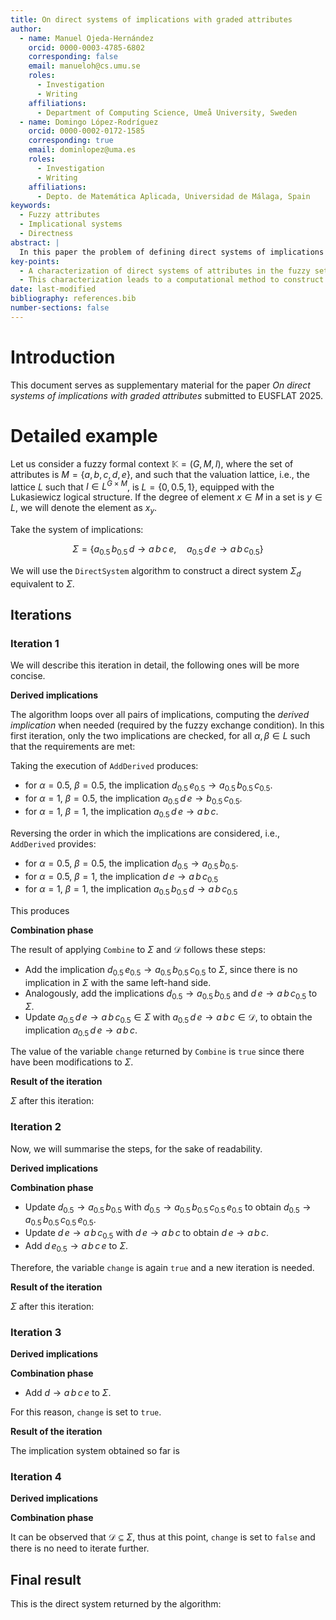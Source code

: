 ```yaml
---
title: On direct systems of implications with graded attributes
author:
  - name: Manuel Ojeda-Hernández
    orcid: 0000-0003-4785-6802
    corresponding: false
    email: manueloh@cs.umu.se
    roles:
      - Investigation
      - Writing
    affiliations:
      - Department of Computing Science, Umeå University, Sweden
  - name: Domingo López-Rodríguez
    orcid: 0000-0002-0172-1585
    corresponding: true
    email: dominlopez@uma.es
    roles:
      - Investigation
      - Writing
    affiliations:
      - Depto. de Matemática Aplicada, Universidad de Málaga, Spain
keywords:
  - Fuzzy attributes
  - Implicational systems
  - Directness
abstract: |
  In this paper the problem of defining direct systems of implications in the fuzzy setting is studied. The directness of systems allows a quick computation of the closure operator in cases such as Fuzzy Formal Concept Analysis. Characterizing these properties in algebraic terms is deeply linked to Simplification Logic. After the theoretical results, some thoughts on algorithms to provide direct systems are also considered.
key-points:
  - A characterization of direct systems of attributes in the fuzzy setting is presented.
  - This characterization leads to a computational method to construct a direct system of implications given a general implicational system with graded attributes.
date: last-modified
bibliography: references.bib
number-sections: false
---
```


<!-- %\newcommand{\el}[2]{^{\scriptsize #2\!\!}/{#1}} -->
\newcommand{\el}[2]{#1_{#2}}

# Introduction

This document serves as supplementary material for the paper _On direct systems of implications with graded attributes_ submitted to EUSFLAT 2025.

# Detailed example

Let us consider a fuzzy formal context $\mathbb K = (G, M, I)$, where the set of attributes is $M=\{a,b,c,d,e\}$, and such that the valuation lattice, i.e., the lattice $L$ such that $I\in L^{G\times M}$, is $L=\{0, 0.5, 1\}$, equipped with the Lukasiewicz logical structure. If the degree of element $x\in M$ in a set is $y\in L$, we will denote the element as $x_{y}$. 

Take the system of implications:

$$\Sigma = \{\el{a}{0.5}\,\el{b}{0.5}\,d \to a\,b\,c\,e, \quad \el{a}{0.5}\,d\,e \to a\,b\,\el{c}{0.5}\}$$

We will use the `DirectSystem` algorithm to construct a direct system $\Sigma_d$ equivalent to $\Sigma$.

## Iterations

### Iteration 1

We will describe this iteration in detail, the following ones will be more concise.

**Derived implications**

The algorithm loops over all pairs of implications, computing the _derived implication_ when needed (required by the fuzzy exchange condition). In this first iteration, only the two implications are checked, for all $\alpha,\beta\in L$ such that the requirements are met:

Taking 
\begin{align*}
A\to B \quad& = \quad\el{a}{0.5}\,d\,e \to a\,b\,\el{c}{0.5} \\
C\to D \quad& = \quad\el{a}{0.5}\,\el{b}{0.5}\,d \to a\,b\,c\,e,
\end{align*}
the execution of `AddDerived` produces:

- for $\alpha = 0.5$, $\beta = 0.5$, the implication $\el{d}{0.5}\,\el{e}{0.5} \to \el{a}{0.5}\,\el{b}{0.5}\,\el{c}{0.5}$.
- for $\alpha = 1$, $\beta = 0.5$, the implication $\el{a}{0.5}\,d\,e \to \el{b}{0.5}\,\el{c}{0.5}$.
- for $\alpha = 1$, $\beta = 1$, the implication $\el{a}{0.5}\,d\,e \to a\,b\,c$.

Reversing the order in which the implications are considered, i.e., 
\begin{align*}
A\to B \quad& =  \quad\el{a}{0.5}\,\el{b}{0.5}\,d \to a\,b\,c\,e \\
C\to D \quad& = \quad\el{a}{0.5}\,d\,e \to a\,b\,\el{c}{0.5},
\end{align*}
`AddDerived` provides:

- for $\alpha = 0.5$, $\beta = 0.5$, the implication $\el{d}{0.5} \to \el{a}{0.5}\,\el{b}{0.5}$.
- for $\alpha = 0.5$, $\beta = 1$, the implication $d\,e \to a\,b\,\el{c}{0.5}$
- for $\alpha = 1$, $\beta = 1$, the implication $\el{a}{0.5}\,\el{b}{0.5}\,d \to a\,b\,\el{c}{0.5}$

This produces
\begin{align*}
\mathcal D &= \big\{\el{d}{0.5}\,\el{e}{0.5} \to \el{a}{0.5}\,\el{b}{0.5}\,\el{c}{0.5},\quad \el{a}{0.5}\,d\,e \to a\,b\,c,\quad \el{d}{0.5} \to \el{a}{0.5}\,\el{b}{0.5},\\
& \quad d\,e \to a\,b\,\el{c}{0.5},\quad \el{a}{0.5}\,\el{b}{0.5}\,d \to a\,b\,\el{c}{0.5}\big\}
\end{align*}

**Combination phase**

The result of applying `Combine` to $\Sigma$ and $\mathcal D$ follows these steps:

- Add the implication $\el{d}{0.5}\,\el{e}{0.5} \to \el{a}{0.5}\,\el{b}{0.5}\,\el{c}{0.5}$ to $\Sigma$, since there is no implication in $\Sigma$ with the same left-hand side.
- Analogously, add the implications $\el{d}{0.5} \to \el{a}{0.5}\,\el{b}{0.5}$ and $d\,e \to a\,b\,\el{c}{0.5}$ to $\Sigma$.
- Update $\el{a}{0.5}\,d\,e \to a\,b\,\el{c}{0.5} \in \Sigma$ with $\el{a}{0.5}\,d\,e \to a\,b\,c\in\mathcal D$, to obtain the implication $\el{a}{0.5}\,d\,e \to a\,b\,c$.

The value of the variable `change` returned by `Combine` is `true` since there have been modifications to $\Sigma$.

**Result of the iteration**

$\Sigma$ after this iteration:
\begin{align*}
\Sigma & = \big\{\el{a}{0.5}\,\el{b}{0.5}\,d \to a\,b\,c\,e,\quad \el{a}{0.5}\,d\,e \to a\,b\,c,\quad \el{d}{0.5}\,\el{e}{0.5} \to \el{a}{0.5}\,\el{b}{0.5}\,\el{c}{0.5},\\
& \quad\el{d}{0.5} \to \el{a}{0.5}\,\el{b}{0.5},\quad d\,e \to a\,b\,\el{c}{0.5}\big\}
\end{align*}

### Iteration 2

Now, we will summarise the steps, for the sake of readability.

**Derived implications**

\begin{align*}
\mathcal D = & \big\{\el{d}{0.5}\,\el{e}{0.5} \to \el{a}{0.5}\,\el{b}{0.5}\,\el{c}{0.5},\quad d\,\el{e}{0.5} \to a\,b\,c\,e,\quad \el{a}{0.5}\,d\,e \to a\,b\,c, \\
& \quad b\,\el{c}{0.5} \to a\,c\,d,\quad \el{d}{0.5} \to \el{a}{0.5}\,\el{b}{0.5}\,\el{c}{0.5}\,\el{e}{0.5},\quad d\,e \to a\,b\,c, \quad \el{a}{0.5}\,\el{b}{0.5}\,d \to a\,b\,c\big\}
\end{align*}

**Combination phase**

- Update $\el{d}{0.5} \to \el{a}{0.5}\,\el{b}{0.5}$ with $\el{d}{0.5} \to \el{a}{0.5}\,\el{b}{0.5}\,\el{c}{0.5}\,\el{e}{0.5}$ to obtain $\el{d}{0.5} \to \el{a}{0.5}\,\el{b}{0.5}\,\el{c}{0.5}\,\el{e}{0.5}$.
- Update $d\,e \to a\,b\,\el{c}{0.5}$ with $d\,e \to a\,b\,c$ to obtain $d\,e \to a\,b\,c$.
- Add $d\,\el{e}{0.5} \to a\,b\,c\,e$ to $\Sigma$.

Therefore, the variable `change` is again `true` and a new iteration is needed.

**Result of the iteration**

$\Sigma$ after this iteration:
\begin{align*}
\Sigma = & \big\{\el{a}{0.5}\,\el{b}{0.5}\,d \to a\,b\,c\,e,\quad 
\el{a}{0.5}\,d\,e \to a\,b\,c,\quad 
\el{d}{0.5}\,\el{e}{0.5} \to \el{a}{0.5}\,\el{b}{0.5}\,\el{c}{0.5},\\
& \quad \el{d}{0.5} \to \el{a}{0.5}\,\el{b}{0.5}\,\el{c}{0.5}\,\el{e}{0.5},\quad d\,e \to a\,b\,c,\quad d\,\el{e}{0.5} \to a\,b\,c\,e\big\}.
\end{align*}

### Iteration 3

**Derived implications**

\begin{align*}
\mathcal D = & \big\{
\el{d}{0.5} \to \el{a}{0.5}\,\el{b}{0.5}\,\el{c}{0.5}\,\el{e}{0.5},\quad  
d \to a\,b\,c\,e,\quad 
\el{d}{0.5}\,\el{e}{0.5} \to \el{a}{0.5}\,\el{b}{0.5}\,\el{c}{0.5},\quad 
d\,\el{e}{0.5} \to a\,b\,c\,e, \\
& \quad d\,e \to a\,b\,c,\quad 
\el{a}{0.5}\,\el{b}{0.5}\,d \to a\,b\,c\,\el{e}{0.5},\quad 
\el{a}{0.5}\,d\,e \to a\,b\,c\big\}
\end{align*}

**Combination phase**

- Add $d \to a\,b\,c\,e$ to $\Sigma$.

For this reason, `change` is set to `true`.

**Result of the iteration**

The implication system obtained so far is

\begin{align*}
\Sigma = & \big\{
\el{a}{0.5}\,\el{b}{0.5}\,d \to a\,b\,c\,e,\quad 
\el{a}{0.5}\,d\,e \to a\,b\,c,\quad 
\el{d}{0.5}\,\el{e}{0.5} \to \el{a}{0.5}\,\el{b}{0.5}\,\el{c}{0.5},\quad 
\el{d}{0.5} \to \el{a}{0.5}\,\el{b}{0.5}\,\el{c}{0.5}\,\el{e}{0.5},\\
&\quad 
d\,e \to a\,b\,c,\quad 
d\,\el{e}{0.5} \to a\,b\,c\,e,\quad 
d \to a\,b\,c\,e\big\}
\end{align*}

### Iteration 4

**Derived implications**

\begin{align*}
\mathcal D = & \big\{
\el{d}{0.5} \to \el{a}{0.5}\,\el{b}{0.5}\,\el{c}{0.5}\,\el{e}{0.5},\quad 
\el{a}{0.5}\,\el{b}{0.5}\,d \to a\,b\,c\,\el{e}{0.5},\quad 
d\,e \to a\,b\,c,\\
&\quad 
\el{d}{0.5}\,\el{e}{0.5} \to \el{a}{0.5}\,\el{b}{0.5}\,\el{c}{0.5},\quad 
d\,\el{e}{0.5} \to a\,b\,c\,e,\quad 
\el{a}{0.5}\,d\,e \to a\,b\,c\big\}
\end{align*}

**Combination phase**

It can be observed that $\mathcal D \subseteq \Sigma$, thus at this point, `change` is set to `false` and there is no need to iterate further.

## Final result

This is the direct system returned by the algorithm:

\begin{align*}
\Sigma_d = & \big\{
\el{a}{0.5}\,\el{b}{0.5}\,d \to a\,b\,c\,e,\quad 
\el{a}{0.5}\,d\,e \to a\,b\,c,\quad 
\el{d}{0.5}\,\el{e}{0.5} \to \el{a}{0.5}\,\el{b}{0.5}\,\el{c}{0.5},\quad 
\el{d}{0.5} \to \el{a}{0.5}\,\el{b}{0.5}\,\el{c}{0.5}\,\el{e}{0.5},\\
&\quad 
d\,e \to a\,b\,c,\quad 
d\,\el{e}{0.5} \to a\,b\,c\,e,\quad 
d \to a\,b\,c\,e\big\}
\end{align*}